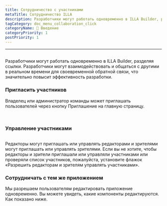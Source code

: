 ```yaml
---
title: Сотрудничество с участниками
metaTitle: Сотрудничество ILLA
description: Разработчики могут работать одновременно в ILLA Builder, разделяя ссылки. Разработчики могут взаимодействовать и общаться с другими в реальном времени для своевременной обратной связи, что значительно повысит эффективность разработки.
tagCategory: doc_menu_collaboration_click
categoryName: 👋 Введение
categoryPriority: 1
postPriority: 1
---
```


* * *

## <Heading hidden>Сотрудничество с членами</Heading>

Разработчики могут работать одновременно в ILLA Builder, разделяя ссылки. Разработчики могут взаимодействовать и общаться с другими в реальном времени для своевременной обратной связи, что значительно повысит эффективность разработки.

### Пригласить участников

Владелец или администратор команды может приглашать пользователей через кнопку Приглашение на главную страницу. 

<img src='https://cdn.illacloud.com/official-website/img/docs/assemble/collaboration.png' alt="" />

<img src='https://cdn.illacloud.com/official-website/img/docs/assemble/collaboration(1).png' alt="" />

### Управление участниками

<img src='https://cdn.illacloud.com/official-website/img/docs/assemble/collaboration(2).png' alt="" />

Редакторы могут приглашать или управлять редакторами и зрителями могут приглашать или управлять зрителями. Если вы не хотите, чтобы редакторы и зрители приглашали или управляли участниками или проверяли список участников, пожалуйста, установите флажок «Разрешить редакторам и зрителям управлять участниками».

### Сотрудничать с тем же приложением

Мы разрешаем пользователям редактировать приложение одновременно. Вы можете увидеть, какие компоненты редактируются. Как показано ниже. 

<img src='https://cdn.illacloud.com/official-website/img/docs/assemble/collaboration(3).png' alt="" />
